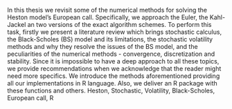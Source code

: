 In this thesis we revisit some of the numerical methods for solving the Heston model's European call. Specifically, we approach the Euler, the Kahl-Jackel an two versions of the exact algorithm schemes. To perform this task, firstly we present a literature review which brings stochastic calculus, the Black-Scholes (BS) model and its limitations, the stochastic volatility methods and why they resolve the issues of the BS model, and the peculiarities of the numerical methods - convergence, discretization and stability. Since it is impossible to have a deep approach to all these topics, we provide recommendations when we acknowledge that the reader might need more specifics. We introduce the methods aforementioned providing all our implementations in R language. Also, we deliver an R package with these functions and others.
\newline
\newline
\textbf{Keywords:} Heston, Stochastic, Volatility, Black-Scholes, European call, R